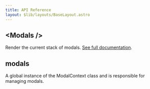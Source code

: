 ```yaml
---
title: API Reference
layout: $lib/layouts/BaseLayout.astro
---
```


## \<Modals />

Render the current stack of modals. [See full documentation](/usage/modal-stack).

## modals

A global instance of the ModalContext class and is responsible for managing modals. 

<Code code={ModalsDTS} lang="ts" title="svelte-modals/modal-context.svelte.d.ts" />